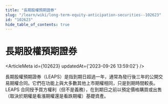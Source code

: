 ```yaml
---
title: "長期股權預期證券"
slug: "/learn/wiki/long-term-equity-anticipation-securities--102623"
id: "102623"
hide_table_of_contents: true
---
```



# 長期股權預期證券

<ArticleMeta id={102623} updatedAt={'2023-09-26 13:59:02'} />
<div className='border-solid border-b border-t-0 my-4 border-[var(--ifm-color-gray-300)]' />

長期股權預期證券（LEAPS）是指到期日超過一年，通常為發行後三年的公開交易期權合同。它們在功能上與大多數其他上市期權相同，只是到期時間較長。LEAPS 合同授予買方權利（但不是義務），在到期日之前以預定價格購買或出售（取決於期權是看漲期權還是看跌期權）基礎資產。
